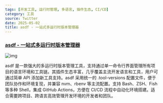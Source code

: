 ```yaml
---
tags: [开发工具, 运行时管理, 多语言, 插件生态, CI/CD]
category: 工具
source: Twitter
date: 2025-05-02
title: asdf - 一站式多运行时版本管理器
---
```


### [asdf - 一站式多运行时版本管理器](https://asdf-vm.com/zh-hans/)

![img](https://img.mengpeng.tech/i/2025/05/06/68195d5e84f5f.webp)

asdf 是一款强大的多运行时版本管理工具，支持通过单一命令行界面管理所有项目的语言环境和工具链。其插件生态丰富，几乎覆盖主流开发语言和工具，用户可通过简单 API 添加新工具支持。asdf 采用统一的 .tool-versions 配置文件，便于团队协作和环境复现，并兼容 nvm、rbenv 等主流配置。支持 Bash、ZSH、Fish 等多种 Shell，集成 GitHub Actions，方便在 CI/CD 流程中自动化环境搭建。适合需要跨项目、跨语言高效管理开发环境的开发者和团队。